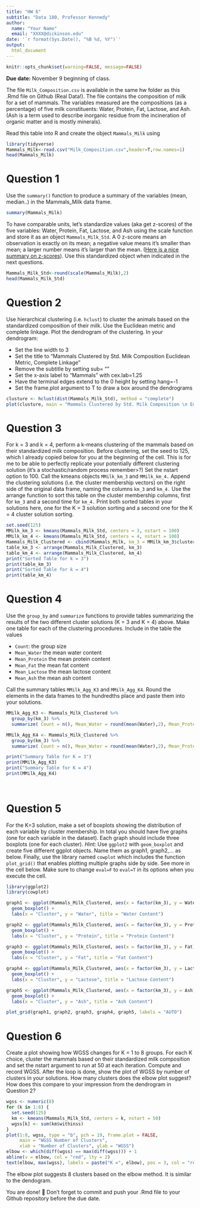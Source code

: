 ```yaml
---
title: "HW 6"
subtitle: "Data 180, Professor Kennedy"
author: 
  name: "Your Name"
  email: "XXXX@dickinson.edu"
date: '`r format(Sys.Date(), "%B %d, %Y")`'
output: 
  html_document
---
```


```r
knitr::opts_chunk$set(warning=FALSE, message=FALSE)
```

**Due date:** November 9 beginning of class.


The file `Milk_Composition.csv` is available in the same hw folder as this .Rmd file on Github (Real Data!). The file contains the composition of milk for a set of mammals. The variables measured are the compositions (as a percentage) of five milk constituents: Water, Protein, Fat, Lactose, and Ash. (Ash is a term used to describe inorganic residue from the incineration of organic matter and is mostly minerals).

Read this table into R and create the object `Mammals_Milk` using

```r
library(tidyverse)
Mammals_Milk<-read.csv("Milk_Composition.csv",header=T,row.names=1)
head(Mammals_Milk)
```

# Question 1
Use the `summary()` function to produce a summary of the variables (mean, median..) in the Mammals_Milk data frame.

```r
summary(Mammals_Milk)

```

To have comparable units, let's standardize values (aka get z-scores) of the five variables: Water, Protein, Fat, Lactose, and Ash using the scale function and store it as an object `Mammals_Milk_Std`. A 0 z-score means an observation is exactly on its mean; a negative value means it's smaller than mean; a larger number means it's larger than the mean. ([Here is a nice summary on z-scores](https://www.simplypsychology.org/z-score.html)). Use this standardized object when indicated in the next questions. 

```r
Mammals_Milk_Std<-round(scale(Mammals_Milk),2)
head(Mammals_Milk_Std)
```
# Question 2
Use hierarchical clustering (i.e. `hclust`) to cluster the animals based on the standardized composition of their milk. Use the Euclidean metric and complete linkage. Plot the dendrogram of the clustering. In your dendrogram: 

*	Set the line width to 3
*	Set the title to “Mammals Clustered by Std. Milk Composition \n Euclidean Metric, Complete Linkage”
*	Remove the subtitle by setting sub= ""
*	Set the x-axis label to “Mammals” with cex.lab=1.25
*	Have the terminal edges extend to the 0 height by setting hang=-1
*	Set the frame.plot argument to T to draw a box around the dendrograms

```r
clusture <- hclust(dist(Mammals_Milk_Std), method = "complete")
plot(clusture, main = "Mammals Clustered by Std. Milk Composition \n Euclidean Metric, Complete Linkage",sub = "", xlab = "Mammals", cex.lab = 1.25, hang = -1, frame.plot = TRUE, labels = FALSE)
```

# Question 3
For k = 3 and k = 4, perform a k-means clustering of the mammals based on their standardized milk composition. Before clustering, set the seed to 125, which I already copied below for you at the beginning of the cell. This is for me to be able to perfectly replicate your potentially different clustering solution (it's a stochastic/random process remember>?) Set the nstart option to 100. Call the kmeans objects `MMilk_km_3` and `MMilk_km_4.` Append the clustering solutions (i.e. the cluster membership vectors) on the right side of the original data frame, naming the columns `km_3` and `km_4.` Use the arrange function to sort this table on the cluster membership columns, first for `km_3` and a second time for `km_4.` Print both sorted tables in your solutions here, one for the K = 3 solution sorting and a second one for the K = 4 cluster solution sorting.

```r
set.seed(125)
MMilk_km_3 <- kmeans(Mammals_Milk_Std, centers = 3, nstart = 100)
MMilk_km_4 <- kmeans(Mammals_Milk_Std, centers = 4, nstart = 100)
Mammals_Milk_Clustered <- cbind(Mammals_Milk, km_3 = MMilk_km_3$cluster, km_4 = MMilk_km_4$cluster)
table_km_3 <- arrange(Mammals_Milk_Clustered, km_3)
table_km_4 <- arrange(Mammals_Milk_Clustered, km_4)
print("Sorted Table for k = 3")
print(table_km_3)
print("Sorted Table for k = 4")
print(table_km_4)

```

# Question 4
Use the `group_by` and `summarize` functions to provide tables summarizing the results of the two different cluster solutions (K = 3 and K = 4) above. Make one table for each of the clustering procedures. Include in the table the values

*	`Count`: the group size
*	`Mean_Water` the mean water content
*	`Mean_Protein` the mean protein content
*	`Mean_Fat` the mean fat content
*	`Mean_Lactose` the mean lactose content
*	`Mean_Ash` the mean ash content

Call the summary tables `MMilk_Agg_K3` and `MMilk_Agg_K4`. Round the elements in the data frames to the hundredths place and paste them into your solutions.

```r
MMilk_Agg_K3 <- Mammals_Milk_Clustered %>%
  group_by(km_3) %>%
  summarize( Count = n(), Mean_Water = round(mean(Water),2), Mean_Protein = round(mean(Protein),2), Mean_Fat=round(mean(Fat),2), Mean_Lactose = round(mean(Lactose),2), Mean_Ash = round(mean(Ash),2))

MMilk_Agg_K4 <- Mammals_Milk_Clustered %>%
  group_by(km_3) %>%
  summarize( Count = n(), Mean_Water = round(mean(Water),2), Mean_Protein = round(mean(Protein),2), Mean_Fat=round(mean(Fat),2), Mean_Lactose = round(mean(Lactose),2), Mean_Ash = round(mean(Ash),2))

print("Summary Table for K = 3")
print(MMilk_Agg_K3)
print("Summary Table for K = 4")
print(MMilk_Agg_K4)
  
  
```
# Question 5
For the K=3 solution, make a set of boxplots showing the distribution of each variable by cluster membership. In total you should have five graphs (one for each variable in the dataset). Each graph should include three boxplots (one for each cluster). *Hint:* Use `ggplot2` with `geom_boxplot` and create five different ggplot objects. Name them as graph1, graph2,... as below. Finally, use the library named `cowplot` which includes the function `plot_grid()` that enables plotting multiple graphs side by side. See more in the cell below. Make sure to change `eval=F` to `eval=T` in its options when you execute the cell.

```r
library(ggplot2)
library(cowplot)

graph1 <- ggplot(Mammals_Milk_Clustered, aes(x = factor(km_3), y = Water)) +
  geom_boxplot() +
  labs(x = "Cluster", y = "Water", title = "Water Content")

graph2 <- ggplot(Mammals_Milk_Clustered, aes(x = factor(km_3), y = Protein)) +
  geom_boxplot() +
  labs(x = "Cluster", y = "Protein", title = "Protein Content")

graph3 <- ggplot(Mammals_Milk_Clustered, aes(x = factor(km_3), y = Fat)) +
  geom_boxplot() +
  labs(x = "Cluster", y = "Fat", title = "Fat Content")

graph4 <- ggplot(Mammals_Milk_Clustered, aes(x = factor(km_3), y = Lactose)) +
  geom_boxplot() +
  labs(x = "Cluster", y = "Lactose", title = "Lactose Content")

graph5 <- ggplot(Mammals_Milk_Clustered, aes(x = factor(km_3), y = Ash)) +
  geom_boxplot() +
  labs(x = "Cluster", y = "Ash", title = "Ash Content")

plot_grid(graph1, graph2, graph3, graph4, graph5, labels = "AUTO")

```

# Question 6
Create a plot showing how WGSS changes for K = 1 to 8 groups. For each K choice, cluster the mammals based on their standardized milk composition and set the nstart argument to run at 50 at each iteration. Compute and record WGSS. After the loop is done, show the plot of WGSS by number of clusters in your solutions. How many clusters does the elbow plot suggest? How does this compare to your impression from the dendrogram in Question 2?

```r
wgss <- numeric(8)
for (k in 1:8) {
  set.seed(125)
  km <- kmeans(Mammals_Milk_Std, centers = k, nstart = 50)
  wgss[k] <- sum(km$withinss)
}
plot(1:8, wgss, type = "b", pch = 19, frame.plot = FALSE,
     main = "WGSS Number of Clusters",
     xlab = "Number of Clusters", ylab = "WGSS")
elbow <- which(diff(wgss) == max(diff(wgss))) + 1
abline(v = elbow, col = "red", lty = 2)
text(elbow, max(wgss), labels = paste("K =", elbow), pos = 3, col = "red")
```

The elbow plot suggests 8 clusters based on the elbow method. 
It is similar to the dendogram. 


You are done! 🏁 Don't forget to commit and push your .Rmd file to your Github repository before the due date.


